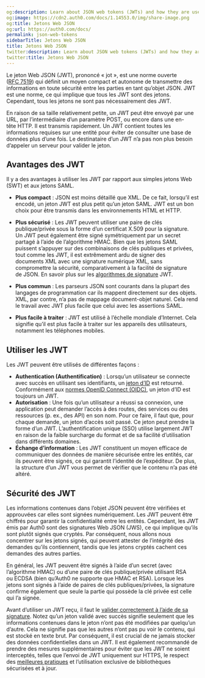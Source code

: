 ```yaml
---
og:description: Learn about JSON web tokens (JWTs) and how they are used.
og:image: https://cdn2.auth0.com/docs/1.14553.0/img/share-image.png
og:title: Jetons Web JSON
og:url: https://auth0.com/docs/
permalink: json-web-tokens
sidebarTitle: Jetons Web JSON
title: Jetons Web JSON
twitter:description: Learn about JSON web tokens (JWTs) and how they are used.
twitter:title: Jetons Web JSON
---
```


Le jeton Web JSON (JWT), prononcé « jot », est une norme ouverte ([RFC 7519](https://tools.ietf.org/html/rfc7519)) qui définit un moyen compact et autonome de transmettre des informations en toute sécurité entre les parties en tant qu’objet JSON. JWT est une norme, ce qui implique que tous les JWT sont des jetons. Cependant, tous les jetons ne sont pas nécessairement des JWT.

En raison de sa taille relativement petite, un JWT peut être envoyé par une URL, par l’intermédiaire d’un paramètre POST, ou encore dans une en-tête HTTP. Il est transmis rapidement. Un JWT contient toutes les informations requises sur une entité pour éviter de consulter une base de données plus d’une fois. Le destinataire d’un JWT n’a pas non plus besoin d’appeler un serveur pour valider le jeton.

## Avantages des JWT

Il y a des avantages à utiliser les JWT par rapport aux simples jetons Web (SWT) et aux jetons SAML.

* **Plus compact** : JSON est moins détaillé que XML. De ce fait, lorsqu’il est encodé, un jeton JWT est plus petit qu’un jeton SAML. JWT est un bon choix pour être transmis dans les environnements HTML et HTTP.

* **Plus sécurisé** : Les JWT peuvent utiliser une paire de clés publique/privée sous la forme d’un certificat X.509 pour la signature. Un JWT peut également être signé symétriquement par un secret partagé à l’aide de l’algorithme HMAC. Bien que les jetons SAML puissent s’appuyer sur des combinaisons de clés publiques et privées, tout comme les JWT, il est extrêmement ardu de signer des documents XML avec une signature numérique XML, sans compromettre la sécurité, comparativement à la facilité de signature de JSON. En savoir plus sur les [algorithmes de signature](/tokens/concepts/signing-algorithms) JWT.
* **Plus commun** : Les parseurs JSON sont courants dans la plupart des langages de programmation car ils mappent directement sur des objets. XML, par contre, n’a pas de mappage document-objet naturel. Cela rend le travail avec JWT plus facile que celui avec les assertions SAML.
* **Plus facile à traiter** : JWT est utilisé à l’échelle mondiale d’Internet. Cela signifie qu’il est plus facile à traiter sur les appareils des utilisateurs, notamment les téléphones mobiles.

## Utiliser les JWT

Les JWT peuvent être utilisés de différentes façons :

* **Authentication (Authentification)** : Lorsqu’un utilisateur se connecte avec succès en utilisant ses identifiants, un [jeton d’ID](/security/tokens/id-tokens) est retourné. Conformément aux [normes OpenID Connect (OIDC)](https://openid.net/specs/openid-connect-core-1_0.html#IDToken), un jeton d’ID est toujours un JWT.
* **Autorisation** : Une fois qu’un utilisateur a réussi sa connexion, une application peut demander l’accès à des routes, des services ou des ressources (p. ex., des API) en son nom. Pour ce faire, il faut que, pour chaque demande, un jeton d’accès soit passé. Ce jeton peut prendre la forme d’un JWT. L’authentification unique (SSO) utilise largement JWT en raison de la faible surcharge du format et de sa facilité d’utilisation dans différents domaines.
* **Échange d’information** : Les JWT constituent un moyen efficace de communiquer des données de manière sécurisée entre les entités, car ils peuvent être signés, ce qui garantit l’identité de l’expéditeur. De plus, la structure d’un JWT vous permet de vérifier que le contenu n’a pas été altéré.

## Sécurité des JWT

Les informations contenues dans l’objet JSON peuvent être vérifiées et approuvées car elles sont signées numériquement. Les JWT peuvent être chiffrés pour garantir la confidentialité entre les entités. Cependant, les JWT émis par Auth0 sont des signatures Web JSON (JWS), ce qui implique qu’ils sont plutôt signés que cryptés. Par conséquent, nous allons nous concentrer sur les jetons signés, qui peuvent attester de l’intégrité des demandes qu’ils contiennent, tandis que les jetons cryptés cachent ces demandes des autres parties.

En général, les JWT peuvent être signés à l’aide d’un secret (avec l’algorithme HMAC) ou d’une paire de clés publique/privée utilisant RSA ou ECDSA (bien qu’Auth0 ne supporte que HMAC et RSA). Lorsque les jetons sont signés à l’aide de paires de clés publiques/privées, la signature confirme également que seule la partie qui possède la clé privée est celle qui l’a signée.

Avant d’utiliser un JWT reçu, il faut le [valider correctement à l’aide de sa signature](/security/tokens/json-web-tokens/validate-json-web-tokens). Notez qu’un jeton validé avec succès signifie seulement que les informations contenues dans le jeton n’ont pas été modifiées par quelqu’un d’autre. Cela ne signifie pas que les autres n’ont pas pu voir le contenu, qui est stocké en texte brut. Par conséquent, il est crucial de ne jamais stocker des données confidentielles dans un JWT. Il est également recommandé de prendre des mesures supplémentaires pour éviter que les JWT ne soient interceptés, telles que l’envoi de JWT uniquement sur HTTPS, le respect des [meilleures pratiques](/security/tokens/token-best-practices) et l’utilisation exclusive de bibliothèques sécurisées et à jour.